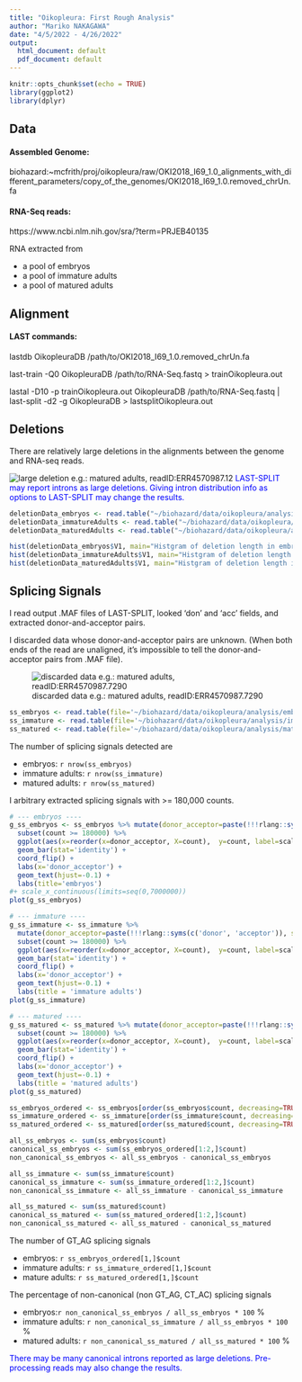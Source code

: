 ```yaml
---
title: "Oikopleura: First Rough Analysis"
author: "Mariko NAKAGAWA"
date: "4/5/2022 - 4/26/2022"
output:
  html_document: default
  pdf_document: default
---
```


```r
knitr::opts_chunk$set(echo = TRUE)
library(ggplot2)
library(dplyr)
```

## Data
#### Assembled Genome:
biohazard:~mcfrith/proj/oikopleura/raw/OKI2018_I69_1.0_alignments_with_different_parameters/copy_of_the_genomes/OKI2018_I69_1.0.removed_chrUn.fa

#### RNA-Seq reads:
https://www.ncbi.nlm.nih.gov/sra/?term=PRJEB40135

RNA extracted from

- a pool of embryos 
- a pool of immature adults
- a pool of matured adults

## Alignment
#### LAST commands:
lastdb OikopleuraDB /path/to/OKI2018_I69_1.0.removed_chrUn.fa

last-train -Q0 OikopleuraDB /path/to/RNA-Seq.fastq > trainOikopleura.out

lastal -D10 -p trainOikopleura.out OikopleuraDB /path/to/RNA-Seq.fastq | last-split -d2 -g OikopleuraDB > lastsplitOikopleura.out

## Deletions
There are relatively large deletions in the alignments between the genome and RNA-seq reads.

![large deletion e.g.: matured adults, readID:ERR4570987.12](images/screenShotExampleOfLargeDeletion.png)
<span style="color: blue;">LAST-SPLIT may report introns as large deletions. Giving intron distribution info as options to LAST-SPLIT may change the results. </span>

```r
deletionData_embryos <- read.table("~/biohazard/data/oikopleura/analysis/embryos/deletionLengthDistribution_lastsplitOKI2018_I69_1.0_ERR4570985.txt")
deletionData_immatureAdults <- read.table("~/biohazard/data/oikopleura/analysis/immatureAdults/deletionLengthDistribution_lastsplitOKI2018_I69_1.0_ERR4570986.txt")
deletionData_maturedAdults <- read.table("~/biohazard/data/oikopleura/analysis/maturedAdults/deletionLengthDistribution_lastsplitOKI2018_I69_10_ERR4570987.txt")

hist(deletionData_embryos$V1, main="Histgram of deletion length in embryos", xlab="deletion length")
hist(deletionData_immatureAdults$V1, main="Histgram of deletion length in immature adults", xlab="deletion length")
hist(deletionData_maturedAdults$V1, main="Histgram of deletion length in matured adults", xlab = "deletion length")

```

## Splicing Signals

I read output .MAF files of LAST-SPLIT, looked 'don' and 'acc' fields, and extracted donor-and-acceptor pairs.

I discarded data whose donor-and-acceptor pairs are unknown. (When both ends of the read are unaligned, it's impossible to tell the donor-and-acceptor pairs from .MAF file). 

![discarded data e.g.: matured adults, readID:ERR4570987.7290](images/ScreenShotEgOfUnknownDonAccPairs.png)
```r
ss_embryos <- read.table(file='~/biohazard/data/oikopleura/analysis/embryos/splicingSignalsDistExactSplicings_embryos.tsv', sep='\t', header=T)
ss_immature <- read.table(file='~/biohazard/data/oikopleura/analysis/immatureAdults/splicingSignalsDistOfExactSplicings_immature.tsv', sep='\t', header=T)
ss_matured <- read.table(file='~/biohazard/data/oikopleura/analysis/maturedAdults/splicingSignalsDistOfExactSplicings_matured.tsv', sep='\t', header=T)
```
The number of splicing signals detected are

- embryos: `r nrow(ss_embryos)`
- immature adults: `r nrow(ss_immature)`
- matured adults: `r nrow(ss_matured)`

I arbitrary extracted splicing signals with >= 180,000 counts.
```r
# --- embryos ----
g_ss_embryos <- ss_embryos %>% mutate(donor_acceptor=paste(!!!rlang::syms(c('donor', 'acceptor')), sep='_')) %>% 
  subset(count >= 180000) %>% 
  ggplot(aes(x=reorder(x=donor_acceptor, X=count),  y=count, label=scales::comma(count))) + 
  geom_bar(stat='identity') + 
  coord_flip() + 
  labs(x='donor_acceptor') + 
  geom_text(hjust=-0.1) +
  labs(title='embryos')
#+ scale_x_continuous(limits=seq(0,7000000))
plot(g_ss_embryos)

# --- immature ----
g_ss_immature <- ss_immature %>% 
  mutate(donor_acceptor=paste(!!!rlang::syms(c('donor', 'acceptor')), sep='_')) %>% 
  subset(count >= 180000) %>%
  ggplot(aes(x=reorder(x=donor_acceptor, X=count),  y=count, label=scales::comma(count))) + 
  geom_bar(stat='identity') + 
  coord_flip() + 
  labs(x='donor_acceptor') + 
  geom_text(hjust=-0.1) +
  labs(title = 'immature adults')
plot(g_ss_immature)

# --- matured ----
g_ss_matured <- ss_matured %>% mutate(donor_acceptor=paste(!!!rlang::syms(c('donor', 'acceptor')), sep='_')) %>% 
  subset(count >= 180000) %>% 
  ggplot(aes(x=reorder(x=donor_acceptor, X=count),  y=count, label=scales::comma(count))) + 
  geom_bar(stat='identity') + 
  coord_flip() + 
  labs(x='donor_acceptor') + 
  geom_text(hjust=-0.1) +
  labs(title = 'matured adults')
plot(g_ss_matured)
```
```r
ss_embryos_ordered <- ss_embryos[order(ss_embryos$count, decreasing=TRUE),]
ss_immature_ordered <- ss_immature[order(ss_immature$count, decreasing=TRUE),]
ss_matured_ordered <- ss_matured[order(ss_matured$count, decreasing=TRUE),]

all_ss_embryos <- sum(ss_embryos$count)
canonical_ss_embryos <- sum(ss_embryos_ordered[1:2,]$count)
non_canonical_ss_embryos <- all_ss_embryos - canonical_ss_embryos

all_ss_immature <- sum(ss_immature$count)
canonical_ss_immature <- sum(ss_immature_ordered[1:2,]$count)
non_canonical_ss_immature <- all_ss_immature - canonical_ss_immature

all_ss_matured <- sum(ss_matured$count)
canonical_ss_matured <- sum(ss_matured_ordered[1:2,]$count)
non_canonical_ss_matured <- all_ss_matured - canonical_ss_matured

```
The number of GT_AG splicing signals

- embryos: `r ss_embryos_ordered[1,]$count`
- immature adults: `r ss_immature_ordered[1,]$count`
- mature adults: `r ss_matured_ordered[1,]$count`

The percentage of non-canonical (non GT_AG, CT_AC) splicing signals

- embryos:`r non_canonical_ss_embryos / all_ss_embryos * 100` %
- immature adults: `r non_canonical_ss_immature / all_ss_embryos * 100` %
- matured adults: `r non_canonical_ss_matured / all_ss_matured * 100` %

<span style="color: blue;">There may be many canonical introns reported as large deletions. Pre-processing reads may also change the results.</span>